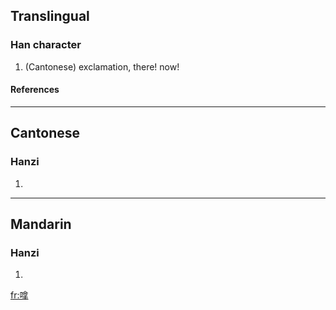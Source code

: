 ==Translingual==
===Han character===
{{Han char|rn=30|rad=口|as=10|sn=13|four=|canj=口人口手 (RORQ)}}
# (Cantonese) exclamation, there! now!
====References====
{{Han ref|kx=0204.111|hdz=10669.051|uh=55F1|ud=22001}}
----
==Cantonese==
===Hanzi===
{{yue-hanzi|jyut=|y=na4}}
# {{defn|Cantonese}}
----
==Mandarin==
===Hanzi===
{{cmn-hanzi|pin=[[ná]] (na2)|wg=na<sup>2</sup>}}
# {{defn|Mandarin}}

[[fr:嗱]]